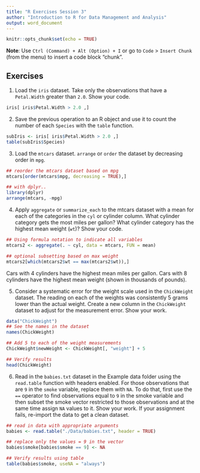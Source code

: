 ```yaml
---
title: "R Exercises Session 3"
author: "Introduction to R for Data Management and Analysis"
output: word_document
---
```


```r
knitr::opts_chunk$set(echo = TRUE)
```

**Note**: Use `Ctrl (Command) + Alt (Option) + I` or go to `Code` >
`Insert Chunk` (from the menu) to insert a code block "chunk".

## Exercises

1. Load the `iris` dataset. Take only the observations that have a `Petal.Width`
greater than `2.0`.
Show your code.

```r
iris[ iris$Petal.Width > 2.0 ,]
```

2. Save the previous operation to an R object and use it to count the number of
each `Species` with the `table` function.

```r
subIris <- iris[ iris$Petal.Width > 2.0 ,]
table(subIris$Species)
```

3. Load the `mtcars` dataset. `arrange` or `order` the dataset by decreasing
order in `mpg`.

```r
## reorder the mtcars dataset based on mpg
mtcars[order(mtcars$mpg, decreasing = TRUE),]

## with dplyr..
library(dplyr)
arrange(mtcars, -mpg)
```

4. Apply `aggregate` or `summarize_each` to the mtcars dataset with a mean for
each of the categories in the `cyl` or cylinder column. What cylinder category
gets the most miles per gallon? What cylinder category has the highest mean
weight (`wt`)? Show your code.

```r
## Using formula notation to indicate all variables
mtcars2 <- aggregate(. ~ cyl, data = mtcars, FUN = mean)

## optional subsetting based on max weight
mtcars2[which(mtcars2$wt == max(mtcars2$wt)),]
```

Cars with 4 cylinders have the highest mean miles per gallon.
Cars with 8 cylinders have the highest mean weight (shown in thousands of
pounds).

5. Consider a systematic error for the weight scale used in the `ChickWeight`
dataset. The reading on each of the weights was consistently 5 grams lower than
the actual weight. Create a new column in the `ChickWeight` dataset to adjust
for the measurement error. Show your work.

```r
data("ChickWeight")
## See the names in the dataset
names(ChickWeight)

## Add 5 to each of the weight measurements
ChickWeight$newWeight <- ChickWeight[, "weight"] + 5

## Verify results
head(ChickWeight)
```

6. Read in the `babies.txt` dataset in the Example data folder using the
`read.table` function with headers enabled. For those observations that are `9`
in the `smoke` variable, replace them with `NA`. To do that, first use the `==`
operator to find observations equal to `9` in the smoke variable and then subset
the smoke vector restricted to those observations and at the same time assign
`NA` values to it. Show your work. If your assignment fails, re-import the data
to get a clean dataset.

```r
## read in data with appropriate arguments
babies <- read.table("./Data/babies.txt", header = TRUE)

## replace only the values = 9 in the vector
babies$smoke[babies$smoke == 9] <- NA

## Verify results using table
table(babies$smoke, useNA = "always")
```

